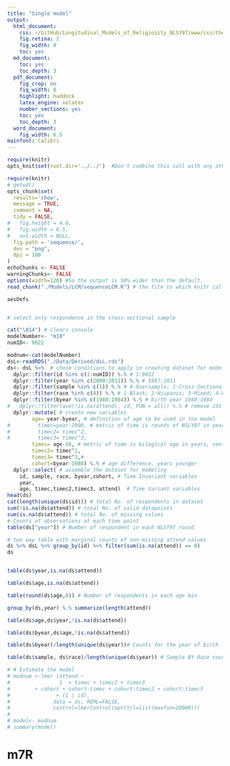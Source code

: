 ```yaml
---
title: "Single model"
output:
  html_document:
    css: ~/GitHub/Longitudinal_Models_of_Religiosity_NLSY97/www/css/thesis.css
    fig.retina: 2
    fig_width: 8
    toc: yes
  md_document:
    toc: yes
    toc_depth: 3
  pdf_document:
    fig_crop: no
    fig_width: 8
    highlight: haddock
    latex_engine: xelatex
    number_sections: yes
    toc: yes
    toc_depth: 3
  word_document:
    fig_width: 6.5
mainfont: Calibri
---
```


<!--  Set the working directory to the repository's base directory; this assumes the report is nested inside of only one directory.-->
```r
require(knitr)
opts_knit$set(root.dir='../../')  #Don't combine this call with any other chunk -especially one that uses file paths.

```

```r
require(knitr)
# getwd()
opts_chunk$set(
  results='show', 
  message = TRUE,
  comment = NA, 
  tidy = FALSE,
#   fig.height = 4.8, 
#   fig.width = 6.5, 
#   out.width = NULL,
  fig.path = 'sequence/',     
  dev = "png",
  dpi = 100
)
echoChunks <- FALSE
warningChunks<- FALSE
options(width=120) #So the output is 50% wider than the default.
read_chunk("./Models/LCM/sequenceLCM.R") # the file to which knitr calls for the chunks
```

```r
aesDefs
```

```r
```

```r
# select only respondence in the cross-sectional sample

```

```r
cat("\014") # clears console
modelNumber<- "m10"
numID<- 9022

modnum<-cat(modelNumber)
dsL<-readRDS("./Data/Derived/dsL.rds")
ds<- dsL %>%  # chose conditions to apply in creating dataset for modeling
  dplyr::filter(id %in% c(1:numID)) %.% # 1:9022
  dplyr::filter(year %in% c(2000:2011)) %.% # 1997:2011
  dplyr::filter(sample %in% c(1)) %.% # 0-Oversample; 1-Cross-Sectional
  dplyr::filter(race %in% c(4)) %.% # 1-Black; 2-Hispanis; 3-Mixed; 4-White
  dplyr::filter(byear %in% c(1980:1984)) %.% # birth year 1980:1984
#   dplyr::filter(ave(!is.na(attend), id, FUN = all)) %.% # remove ids with NA
  dplyr::mutate( # create new variables
        age= year-byear, # definition of age to be used in the model    
#         timec=year-2000, # metric of time is rounds of NSLY97 in years, centered at 2000
#         timec2= timec^2, 
#         timec3= timec^3,
        timec= age-16, # metric of time is bilogical age in years, centered at 16
        timec2= timec^2,
        timec3= timec^3,# 
        cohort=byear-1980) %.% # age difference, years younger
  dplyr::select( # assemble the dataset for modeling
    id, sample, race, byear,cohort, # Time Invariant variables
    year,
    age, timec,timec2,timec3, attend)  # Time Variant variables
head(ds)
cat(length(unique(ds$id))) # total No. of respondents in dataset
sum(!is.na(ds$attend)) # total No. of valid datapoints 
sum(is.na(ds$attend)) # total No. of missing values 
# Counts of observations at each time point
table(ds["year"]) # Number of respondent in each NLSY97 round  

# two way table with marginal counts of non-missing attend values
ds %>% dsL %>% group_by(id) %>% filter(sum(is.na(attend)) == 0)
ds


table(ds$year,is.na(ds$attend))

table(ds$age,is.na(ds$attend))

table(round(ds$age,0)) # Number of respondents in each age bin

group_by(ds,year) %.% summarize(length(attend))

table(ds$age,ds$year,!is.na(ds$attend))

table(ds$byear,ds$age,!is.na(ds$attend))

table(ds$byear)/length(unique(ds$year))# Counts for the year of birth  - metric: YEAR 

table(ds$sample, ds$race)/length(unique(ds$year)) # Sample BY Race counts

# # Estimate the model
# modnum <-lmer (attend ~ 
#                1  + timec + timec2 + timec3
#        + cohort + cohort:timec + cohort:timec2 + cohort:timec3
#               + (1 | id),
#              data = ds, REML=FALSE, 
#              control=lmerControl(optCtrl=list(maxfun=20000)))
#         
# model<- modnum
# summary(model)
```

# m7R
```r

```

